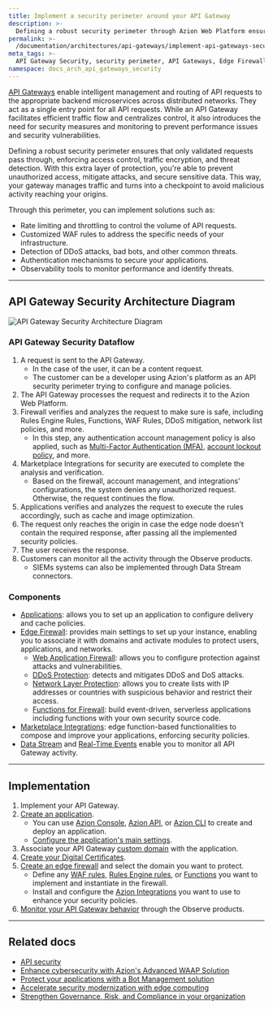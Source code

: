 ```yaml
---
title: Implement a security perimeter around your API Gateway
description: >-
  Defining a robust security perimeter through Azion Web Platform ensures you can secure your API Gateways from unauthorized access and threats.
permalink: >-
  /documentation/architectures/api-gateways/implement-api-gateways-security/
meta_tags: >-
  API Gateway Security, security perimeter, API Gateways, Edge Firewall, DDoS protection, WAF rules, security policies, Azion Web Platform, traffic encryption, malicious activity
namespace: docs_arch_api_gateways_security
---
```


[API Gateways](https://www.azion.com/en/solutions/api-gateway/) enable intelligent management and routing of API requests to the appropriate backend microservices across distributed networks. They act as a single entry point for all API requests. While an API Gateway facilitates efficient traffic flow and centralizes control, it also introduces the need for security measures and monitoring to prevent performance issues and security vulnerabilities.

Defining a robust security perimeter ensures that only validated requests pass through, enforcing access control, traffic encryption, and threat detection. With this extra layer of protection, you're able to prevent unauthorized access, mitigate attacks, and secure sensitive data. This way, your gateway manages traffic and turns into a checkpoint to avoid malicious activity reaching your origins.

Through this perimeter, you can implement solutions such as:

- Rate limiting and throttling to control the volume of API requests.
- Customized WAF rules to address the specific needs of your infrastructure.
- Detection of DDoS attacks, bad bots, and other common threats.
- Authentication mechanisms to secure your applications.
- Observability tools to monitor performance and identify threats.

---

## API Gateway Security Architecture Diagram

![API Gateway Security Architecture Diagram](/assets/docs/images/uploads/api-gateways-security-flow.png)

### API Gateway Security Dataflow

1. A request is sent to the API Gateway.
    - In the case of the user, it can be a content request.
    - The customer can be a developer using Azion's platform as an API security perimeter trying to configure and manage policies.
2. The API Gateway processes the request and redirects it to the Azion Web Platform.
3. Firewall verifies and analyzes the request to make sure is safe, including Rules Engine Rules, Functions, WAF Rules, DDoS mitigation, network list policies, and more.
    - In this step, any authentication account management policy is also applied, such as [Multi-Factor Authentication (MFA)](/en/documentation/products/accounts/multi-factor-authentication/), [account lockout policy](/en/documentation/products/accounts/account-lockout-policy/), and more. 
4. Marketplace Integrations for security are executed to complete the analysis and verification.
    - Based on the firewall, account management, and integrations' configurations, the system denies any unauthorized request. Otherwise, the request continues the flow.
5. Applications verifies and analyzes the request to execute the rules accordingly, such as cache and image optimization.
6. The request only reaches the origin in case the edge node doesn't contain the required response, after passing all the implemented security policies. 
7. The user receives the response.
8. Customers can monitor all the activity through the Observe products.
    - SIEMs systems can also be implemented through Data Stream connectors.

### Components

- [Applications](/en/documentation/products/build/edge-application/): allows you to set up an application to configure delivery and cache policies.
- [Edge Firewall](/en/documentation/products/secure/edge-firewall/): provides main settings to set up your instance, enabling you to associate it with domains and activate modules to protect users, applications, and networks.
    - [Web Application Firewall](/en/documentation/products/secure/edge-firewall/web-application-firewall/): allows you to configure protection against attacks and vulnerabilities.
    - [DDoS Protection](/en/documentation/products/secure/edge-firewall/ddos-protection/): detects and mitigates DDoS and DoS attacks.
    - [Network Layer Protection](/en/documentation/products/secure/edge-firewall/network-layer-protection/): allows you to create lists with IP addresses or countries with suspicious behavior and restrict their access.
    - [Functions for Firewall](/en/documentation/products/secure/edge-firewall/edge-functions/): build event-driven, serverless applications including functions with your own security source code.
- [Marketplace Integrations](/en/documentation/products/marketplace/integrations/): edge function-based functionalities to compose and improve your applications, enforcing security policies.
- [Data Stream](/en/documentation/products/observe/data-stream/) and [Real-Time Events](/en/documentation/products/observe/real-time-events/) enable you to monitor all API Gateway activity.

---

## Implementation

1. Implement your API Gateway.
2. [Create an application](/en/documentation/products/guides/build/overview/).
    - You can use [Azion Console](https://console.azion.com/), [Azion API](https://api.azion.com/), or [Azion CLI](/en/documentation/products/azion-cli/overview/) to create and deploy an application.
    - [Configure the application's main settings](/en/documentation/products/guides/build/configure-main-settings/).
3. Associate your API Gateway [custom domain](/en/documentation/products/guides/configure-a-domain/) with the application.
4. [Create your Digital Certificates](/en/documentation/products/guides/create-a-digital-certificate/).
5. [Create an edge firewall](/en/documentation/products/guides/secure/edge-firewall-configure-main-settings/) and select the domain you want to protect.
    - Define any [WAF rules](/en/documentation/products/guides/secure/create-waf-rule-set/), [Rules Engine rules](/en/documentation/products/secure/edge-firewall/rules-engine/), or [Functions](/en/documentation/products/secure/edge-firewall/edge-functions/) you want to implement and instantiate in the firewall.
    - Install and configure the [Azion Integrations](/en/documentation/products/marketplace/integrations/) you want to use to enhance your security policies.
6. [Monitor your API Gateway behavior](/en/documentation/products/observe/overview/) through the Observe products.

---

## Related docs

- [API security](https://www.azion.com/en/learning/websec/api/what-is-api-security/)
- [Enhance cybersecurity with Azion's Advanced WAAP Solution](/en/documentation/architectures/edge-firewall/web-application-and-api-protection-waap/)
- [Protect your applications with a Bot Management solution](/en/documentation/architectures/bot-management/protect-your-applications-with-bot-management/)
- [Accelerate security modernization with edge computing](/en/documentation/architectures/security-modernization/security-modernization-with-edge-computing/)
- [Strengthen Governance, Risk, and Compliance in your organization](/en/documentation/architectures/compliance/governance-risk-compliance/)
